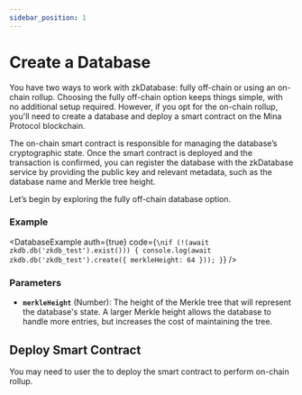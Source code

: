 ```yaml
---
sidebar_position: 1
---
```



# Create a Database

You have two ways to work with zkDatabase: fully off-chain or using an on-chain rollup. Choosing the fully off-chain option keeps things simple, with no additional setup required. However, if you opt for the on-chain rollup, you'll need to create a database and deploy a smart contract on the Mina Protocol blockchain.

The on-chain smart contract is responsible for managing the database’s cryptographic state. Once the smart contract is deployed and the transaction is confirmed, you can register the database with the zkDatabase service by providing the public key and relevant metadata, such as the database name and Merkle tree height.

Let’s begin by exploring the fully off-chain database option.

### Example

<DatabaseExample
  auth={true}
  code={`\nif (!(await zkdb.db('zkdb_test').exist())) {
    console.log(await zkdb.db('zkdb_test').create({ merkleHeight: 64 }));
}`}
/>

### Parameters

- **`merkleHeight`** (Number): The height of the Merkle tree that will represent the database's state. A larger Merkle height allows the database to handle more entries, but increases the cost of maintaining the tree.

## Deploy Smart Contract

You may need to user the <DatabaseGuiLink /> to deploy the smart contract to perform on-chain rollup.
